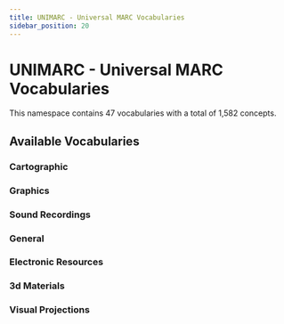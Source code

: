 ```yaml
---
title: UNIMARC - Universal MARC Vocabularies
sidebar_position: 20
---
```


# UNIMARC - Universal MARC Vocabularies

This namespace contains 47 vocabularies with a total of 1,582 concepts.

## Available Vocabularies

### Cartographic

<div style={{ display: 'grid', gridTemplateColumns: 'repeat(auto-fill, minmax(300px, 1fr))', gap: '16px', marginBottom: '32px' }}>
  <VocabularyCard 
    vocabulary={{
      id: 'altos',
      title: 'UNIMARC: Cartographic materials: Altitude of sensor',
      description: 'The altitude of the platform of an aerial photography or remote sensing sensor.',
      conceptCount: 3,
      languages: ["English"],
      category: 'cartographic',
      url: 'https://www.iflastandards.info/unimarc/terms/altos'
    }}
  />
  <VocabularyCard 
    vocabulary={{
      id: 'altos',
      title: 'UNIMARC: Cartographic materials: Attitude of sensor',
      description: 'The attitude of a sensed image resulting from the angle of an aerial photography or remote sensing sensor.',
      conceptCount: 3,
      languages: ["English"],
      category: 'cartographic',
      url: 'https://www.iflastandards.info/unimarc/terms/attos'
    }}
  />
  <VocabularyCard 
    vocabulary={{
      id: 'satcat',
      title: 'UNIMARC: Cartographic materials: Category of satellite',
      description: 'The category of satellite for a remote sensing image.',
      conceptCount: 3,
      languages: ["English"],
      category: 'cartographic',
      url: 'https://www.iflastandards.info/unimarc/terms/satcat'
    }}
  />
  <VocabularyCard 
    vocabulary={{
      id: 'cartcha',
      title: 'UNIMARC: Cartographic materials: Character',
      description: 'The character of a cartographic Image.',
      conceptCount: 3,
      languages: ["English"],
      category: 'cartographic',
      url: 'https://www.iflastandards.info/unimarc/terms/cartcha'
    }}
  />
  <VocabularyCard 
    vocabulary={{
      id: 'cartcol',
      title: 'UNIMARC: Cartographic materials: Colour indicator',
      description: 'Indicator of the use of colour on a cartographic item.',
      conceptCount: 2,
      languages: ["English"],
      category: 'cartographic',
      url: 'https://www.iflastandards.info/unimarc/terms/cartcol'
    }}
  />
  <VocabularyCard 
    vocabulary={{
      id: 'cartfor',
      title: 'UNIMARC: Cartographic materials: Form of item',
      description: 'The form of a cartographic item,',
      conceptCount: 11,
      languages: ["English"],
      category: 'cartographic',
      url: 'https://www.iflastandards.info/unimarc/terms/cartfor'
    }}
  />
  <VocabularyCard 
    vocabulary={{
      id: 'cartpro',
      title: 'UNIMARC: Cartographic materials: Map projection',
      description: 'The type of map projection of a cartographic item.',
      conceptCount: 47,
      languages: ["English"],
      category: 'cartographic',
      url: 'https://www.iflastandards.info/unimarc/terms/cartpro'
    }}
  />
  <VocabularyCard 
    vocabulary={{
      id: 'altos',
      title: 'UNIMARC: Cartographic materials: Name of satellite',
      description: 'The name of the satellite for a remote sensing image.',
      conceptCount: 14,
      languages: ["English"],
      category: 'cartographic',
      url: 'https://www.iflastandards.info/unimarc/terms/satname'
    }}
  />
  <VocabularyCard 
    vocabulary={{
      id: 'altos',
      title: 'UNIMARC: Cartographic materials: Planet',
      description: 'The planet to which cartographic materials apply.',
      conceptCount: 10,
      languages: ["English"],
      category: 'cartographic',
      url: 'https://www.iflastandards.info/unimarc/terms/planet'
    }}
  />
  <VocabularyCard 
    vocabulary={{
      id: 'altos',
      title: 'UNIMARC: Cartographic materials: Position of platform',
      description: 'The position of the platform for a photographic or remote sensing image.',
      conceptCount: 3,
      languages: ["English"],
      category: 'cartographic',
      url: 'https://www.iflastandards.info/unimarc/terms/cartpop'
    }}
  />
  <VocabularyCard 
    vocabulary={{
      id: 'altos',
      title: 'UNIMARC: Cartographic materials: Presentation technique',
      description: 'Presentation technique for a photographic or non-photographic cartographic image.',
      conceptCount: 22,
      languages: ["English"],
      category: 'cartographic',
      url: 'https://www.iflastandards.info/unimarc/terms/cartprt'
    }}
  />
  <VocabularyCard 
    vocabulary={{
      id: 'cartret',
      title: 'UNIMARC: Cartographic materials: Recording technique for remote sensing image',
      description: 'The recording technique for a remote sensing image.',
      conceptCount: 10,
      languages: ["English"],
      category: 'cartographic',
      url: 'https://www.iflastandards.info/unimarc/terms/cartret'
    }}
  />
  <VocabularyCard 
    vocabulary={{
      id: 'cartrel',
      title: 'UNIMARC: Cartographic materials: Relief',
      description: 'The type of relief of a cartographic item.',
      conceptCount: 13,
      languages: ["English"],
      category: 'cartographic',
      url: 'https://www.iflastandards.info/unimarc/terms/cartrel'
    }}
  />
  <VocabularyCard 
    vocabulary={{
      id: 'carttos',
      title: 'UNIMARC: Cartographic materials: Type of scale',
      description: 'The type of scale of a cartographic item.',
      conceptCount: 3,
      languages: ["English"],
      category: 'cartographic',
      url: 'https://www.iflastandards.info/unimarc/terms/carttos'
    }}
  />
</div>

### Graphics

<div style={{ display: 'grid', gridTemplateColumns: 'repeat(auto-fill, minmax(300px, 1fr))', gap: '16px', marginBottom: '32px' }}>
  <VocabularyCard 
    vocabulary={{
      id: 'graphicsfd',
      title: 'UNIMARC: Graphics: Functional designation',
      description: 'The functional form of the graphics item.',
      conceptCount: 18,
      languages: ["English"],
      category: 'graphics',
      url: 'https://www.iflastandards.info/unimarc/terms/graphicsfd'
    }}
  />
  <VocabularyCard 
    vocabulary={{
      id: 'altos',
      title: 'UNIMARC: Graphics: Primary support material',
      description: 'The type of material used for the primary support (i.e., the support or base on which an image is printed or executed) of a non-projected graphic.',
      conceptCount: 7,
      languages: ["English"],
      category: 'graphics',
      url: 'https://www.iflastandards.info/unimarc/terms/graphicspsm'
    }}
  />
  <VocabularyCard 
    vocabulary={{
      id: 'graphicssmd',
      title: 'UNIMARC: Graphics: Specific material designation',
      description: 'The specific material designation that describes the special class of material (usually  the class of physical object) to which the non-projected graphic item belongs.',
      conceptCount: 11,
      languages: ["English"],
      category: 'graphics',
      url: 'https://www.iflastandards.info/unimarc/terms/graphicssmd'
    }}
  />
  <VocabularyCard 
    vocabulary={{
      id: 'altos',
      title: 'UNIMARC: Graphics: Technique (prints)',
      description: 'The technique in which prints are executed.',
      conceptCount: 29,
      languages: ["English"],
      category: 'graphics',
      url: 'https://www.iflastandards.info/unimarc/terms/graphicstp'
    }}
  />
  <VocabularyCard 
    vocabulary={{
      id: 'graphicstd',
      title: 'UNIMARC: Graphics: Techniques (drawings, paintings)',
      description: 'The technique in which drawing and paintings are executed.',
      conceptCount: 30,
      languages: ["English"],
      category: 'graphics',
      url: 'https://www.iflastandards.info/unimarc/terms/graphicstd'
    }}
  />
</div>

### Sound Recordings

<div style={{ display: 'grid', gridTemplateColumns: 'repeat(auto-fill, minmax(300px, 1fr))', gap: '16px', marginBottom: '32px' }}>
  <VocabularyCard 
    vocabulary={{
      id: 'altos',
      title: 'UNIMARC: Sound recordings: Accompanying textual material',
      description: 'The contents of programme notes and other accompanying text of a sound recording.',
      conceptCount: 15,
      languages: ["English"],
      category: 'sound-recordings',
      url: 'https://www.iflastandards.info/unimarc/terms/soundatm'
    }}
  />
  <VocabularyCard 
    vocabulary={{
      id: 'altos',
      title: 'UNIMARC: Sound recordings: Dimensions',
      description: 'The diameter of an open reel tape or a disc, or the dimensions of a cassette, cartridge or cylinder form of sound recording.',
      conceptCount: 14,
      languages: ["English"],
      category: 'sound-recordings',
      url: 'https://www.iflastandards.info/unimarc/terms/sounddim'
    }}
  />
  <VocabularyCard 
    vocabulary={{
      id: 'altos',
      title: 'UNIMARC: Sound recordings: Form of release',
      description: 'The form of release of a sound recording.',
      conceptCount: 9,
      languages: ["English"],
      category: 'sound-recordings',
      url: 'https://www.iflastandards.info/unimarc/terms/soundfor'
    }}
  />
  <VocabularyCard 
    vocabulary={{
      id: 'altos',
      title: 'UNIMARC: Sound recordings: Groove width',
      description: 'The width of the grooves on sound recording discs.',
      conceptCount: 5,
      languages: ["English"],
      category: 'sound-recordings',
      url: 'https://www.iflastandards.info/unimarc/terms/soundgrw'
    }}
  />
  <VocabularyCard 
    vocabulary={{
      id: 'soundcut',
      title: 'UNIMARC: Sound recordings: Kind of cutting',
      description: 'The kind of cutting of a sound recording disk or cylinder.',
      conceptCount: 4,
      languages: ["English"],
      category: 'sound-recordings',
      url: 'https://www.iflastandards.info/unimarc/terms/soundcut'
    }}
  />
  <VocabularyCard 
    vocabulary={{
      id: 'soundmod',
      title: 'UNIMARC: Sound recordings: Kind of sound',
      description: 'The recording mode of a sound recording,',
      conceptCount: 5,
      languages: ["English"],
      category: 'sound-recordings',
      url: 'https://www.iflastandards.info/unimarc/terms/soundmod'
    }}
  />
  <VocabularyCard 
    vocabulary={{
      id: 'soundtec',
      title: 'UNIMARC: Sound recordings: Recording technique',
      description: 'The recording technique of a sound recording.',
      conceptCount: 5,
      languages: ["English"],
      category: 'sound-recordings',
      url: 'https://www.iflastandards.info/unimarc/terms/soundtec'
    }}
  />
  <VocabularyCard 
    vocabulary={{
      id: 'soundrep',
      title: 'UNIMARC: Sound recordings: Special reproduction characteristics',
      description: 'The reproduction characteristics of a sound recording.',
      conceptCount: 11,
      languages: ["English"],
      category: 'sound-recordings',
      url: 'https://www.iflastandards.info/unimarc/terms/soundrep'
    }}
  />
  <VocabularyCard 
    vocabulary={{
      id: 'soundspe',
      title: 'UNIMARC: Sound recordings: Speed',
      description: 'The speed of a sound recording.',
      conceptCount: 19,
      languages: ["English"],
      category: 'sound-recordings',
      url: 'https://www.iflastandards.info/unimarc/terms/soundspe'
    }}
  />
  <VocabularyCard 
    vocabulary={{
      id: 'soundtac',
      title: 'UNIMARC: Sound recordings: Tape configuration',
      description: 'The tape configuration of a sound recording.',
      conceptCount: 11,
      languages: ["English"],
      category: 'sound-recordings',
      url: 'https://www.iflastandards.info/unimarc/terms/soundtac'
    }}
  />
  <VocabularyCard 
    vocabulary={{
      id: 'soundtaw',
      title: 'UNIMARC: Sound recordings: Tape width',
      description: 'The width of a tape of a sound recording.',
      conceptCount: 9,
      languages: ["English"],
      category: 'sound-recordings',
      url: 'https://www.iflastandards.info/unimarc/terms/soundtaw'
    }}
  />
  <VocabularyCard 
    vocabulary={{
      id: 'soundtyp',
      title: 'UNIMARC: Sound recordings: Type of recording',
      description: 'The type of sound recording disc, cylinder or tape.',
      conceptCount: 11,
      languages: ["English"],
      category: 'sound-recordings',
      url: 'https://www.iflastandards.info/unimarc/terms/soundtyp'
    }}
  />
  <VocabularyCard 
    vocabulary={{
      id: 'vismfs',
      title: 'UNIMARC: Visual projections, etc.: Media for sound',
      description: 'The medium used to carry the sound, when sound is present, of a visual projection, videorecording, or motion picture.',
      conceptCount: 12,
      languages: ["English"],
      category: 'sound-recordings',
      url: 'https://www.iflastandards.info/unimarc/terms/vismfs'
    }}
  />
</div>

### General

<div style={{ display: 'grid', gridTemplateColumns: 'repeat(auto-fill, minmax(300px, 1fr))', gap: '16px', marginBottom: '32px' }}>
  <VocabularyCard 
    vocabulary={{
      id: 'chm',
      title: 'UNIMARC: Church mode of musical work',
      description: 'The "Gregorian" church mode of a musical work.',
      conceptCount: 13,
      languages: ["English"],
      category: '',
      url: 'https://www.iflastandards.info/unimarc/terms/chm'
    }}
  />
  <VocabularyCard 
    vocabulary={{
      id: 'continuingfreq',
      title: 'UNIMARC: Continuing resources: Frequency of issue',
      description: 'The frequency of a  serial or continuing resource.',
      conceptCount: 19,
      languages: ["English"],
      category: '',
      url: 'https://www.iflastandards.info/unimarc/terms/continuingfreq'
    }}
  />
  <VocabularyCard 
    vocabulary={{
      id: 'fom',
      title: 'UNIMARC: Form of musical work',
      description: 'The form of a musical work.',
      conceptCount: 607,
      languages: ["Arabic","Czech","German","Greek","English","Spanish","Basque","French","Hungarian","Italian","Japanese","Latin","Norwegian","Polish","Portuguese","Romanian","Russian","Swedish"],
      category: '',
      url: 'https://www.iflastandards.info/unimarc/terms/fom'
    }}
  />
  <VocabularyCard 
    vocabulary={{
      id: 'tos',
      title: 'UNIMARC: Format of notated music: Type of score',
      description: 'The type of music score.',
      conceptCount: 19,
      languages: ["English"],
      category: '',
      url: 'https://www.iflastandards.info/unimarc/terms/tos'
    }}
  />
  <VocabularyCard 
    vocabulary={{
      id: 'key',
      title: 'UNIMARC: Key of musical work',
      description: 'The key of a musical work.',
      conceptCount: 31,
      languages: ["English"],
      category: '',
      url: 'https://www.iflastandards.info/unimarc/terms/key'
    }}
  />
  <VocabularyCard 
    vocabulary={{
      id: 'mop',
      title: 'UNIMARC: Medium of performance',
      description: 'Instruments and/or voices, devices and other performers which make up a musical work.',
      conceptCount: 392,
      languages: ["Arabic","Catalan","German","Greek","English","Spanish","French","Hungarian","Italian","Japanese","Latin","Dutch","Norwegian","Portuguese","Russian","Swedish"],
      category: '',
      url: 'https://www.iflastandards.info/unimarc/terms/mop'
    }}
  />
  <VocabularyCard 
    vocabulary={{
      id: 'tac',
      title: 'UNIMARC: Target audience',
      description: 'Type of intended audience.',
      conceptCount: 8,
      languages: ["English"],
      category: '',
      url: 'https://www.iflastandards.info/unimarc/terms/tac'
    }}
  />
</div>

### Electronic Resources

<div style={{ display: 'grid', gridTemplateColumns: 'repeat(auto-fill, minmax(300px, 1fr))', gap: '16px', marginBottom: '32px' }}>
  <VocabularyCard 
    vocabulary={{
      id: 'elecsmd',
      title: 'UNIMARC: Electronic resources: Specific material designation',
      description: 'The type of data carrier.',
      conceptCount: 11,
      languages: ["English"],
      category: 'electronic-resources',
      url: 'https://www.iflastandards.info/unimarc/terms/elecsmd'
    }}
  />
  <VocabularyCard 
    vocabulary={{
      id: 'ter',
      title: 'UNIMARC: Type of electronic resource',
      description: 'The type of data file.',
      conceptCount: 13,
      languages: ["English","Italian"],
      category: 'electronic-resources',
      url: 'https://www.iflastandards.info/unimarc/terms/ter'
    }}
  />
</div>

### 3d Materials

<div style={{ display: 'grid', gridTemplateColumns: 'repeat(auto-fill, minmax(300px, 1fr))', gap: '16px', marginBottom: '32px' }}>
  <VocabularyCard 
    vocabulary={{
      id: '3dmat',
      title: 'UNIMARC: Three-dimensional artefacts and realia: Material',
      description: 'The type of material a three-dimensional artefact or realia is made of.',
      conceptCount: 28,
      languages: ["English"],
      category: '3d-materials',
      url: 'https://www.iflastandards.info/unimarc/terms/3dmat'
    }}
  />
  <VocabularyCard 
    vocabulary={{
      id: '3dsmd',
      title: 'UNIMARC: Three-dimensional artefacts and realia: Specific material designation',
      description: 'The specific material designation that describes the special class of material (usually the class of physical object) to which the three-dimensional artefact or realis item belongs.',
      conceptCount: 34,
      languages: ["English"],
      category: '3d-materials',
      url: 'https://www.iflastandards.info/unimarc/terms/3dsmd'
    }}
  />
</div>

### Visual Projections

<div style={{ display: 'grid', gridTemplateColumns: 'repeat(auto-fill, minmax(300px, 1fr))', gap: '16px', marginBottom: '32px' }}>
  <VocabularyCard 
    vocabulary={{
      id: 'visacc',
      title: 'UNIMARC: Visual projections, etc.: Accompanying material',
      description: 'The types of material that accompany a visual projection, videorecording, or motion picture.',
      conceptCount: 9,
      languages: ["English"],
      category: 'visual-projections',
      url: 'https://www.iflastandards.info/unimarc/terms/visacc'
    }}
  />
  <VocabularyCard 
    vocabulary={{
      id: 'viscol',
      title: 'UNIMARC: Visual projections, etc.: Colour',
      description: 'The colour characteristics of a visual projection, videorecording, or motion picture.',
      conceptCount: 5,
      languages: ["English"],
      category: 'visual-projections',
      url: 'https://www.iflastandards.info/unimarc/terms/viscol'
    }}
  />
  <VocabularyCard 
    vocabulary={{
      id: 'visfov',
      title: 'UNIMARC: Visual projections, etc.: Form of release - videorecording',
      description: '',
      conceptCount: 7,
      languages: ["English"],
      category: 'visual-projections',
      url: 'https://www.iflastandards.info/unimarc/terms/visfov'
    }}
  />
  <VocabularyCard 
    vocabulary={{
      id: 'visfor',
      title: 'UNIMARC: Visual projections, etc.: Form of release - visual projection, motion picture',
      description: 'The form of release of a visual projection or motion picture.',
      conceptCount: 14,
      languages: ["English"],
      category: 'visual-projections',
      url: 'https://www.iflastandards.info/unimarc/terms/visfor'
    }}
  />
</div>